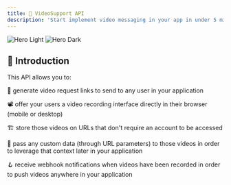 ```yaml
---
title: 🤖 VideoSupport API 
description: 'Start implement video messaging in your app in under 5 minutes'
---
```


<img
  className="block dark:hidden"
  src="images/Introduction image White Mode.svg"
  alt="Hero Light"
/>
<img
  className="hidden dark:block"
  src="images/Introduction image Dark Mode.svg"
  alt="Hero Dark"
/>

## 👋 Introduction

This API allows you to:

🔗 generate video request links to send to any user in your application  

📽️ offer your users a video recording interface directly in their browser (mobile or desktop)  

🏗️ store those videos on URLs that don't require an account to be accessed  

💽 pass any custom data (through URL parameters) to those videos in order to leverage that context later in your application  

🪝 receive webhook notifications when videos have been recorded in order to push videos anywhere in your application  

